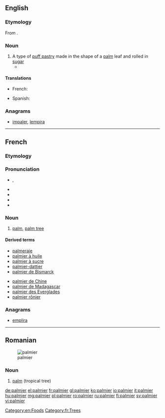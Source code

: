 ==English==

===Etymology===
From {{etyl|fr}} {{term|lang=fr|palmier}}.

===Noun===
{{en-noun}}

# A type of [[puff pastry]] made in the shape of a [[palm]] leaf and rolled in [[sugar]]
#* {{quote-news|2007|January 30|Lily Koppel|In a Bakery Window, Shades of Miss Havisham|New York Times|url=http://www.nytimes.com/2007/01/30/nyregion/30ink.html
|passage=Glass cases are filled with a pastel field of pink sweet buns, glossy guava-oozing pastries and their vanilla custard cousins, crispy, heart-shaped orejas (elephant ears, or, at French bakeries, '''palmiers'''), and conchas (shells). }}

====Translations====
{{trans-top|puff pastry}}
* French: {{t+|fr|palmier|m}}
{{trans-mid}}
* Spanish: {{t+|es|palmera|f}}
{{trans-bottom}}

===Anagrams===
* [[impaler#English|impaler]], [[lempira#English|lempira]]

[[Category:en:Foods]]

----

==French==

===Etymology===
{{suffix|palme|ier|lang=fr}}

===Pronunciation===
* {{IPA|/pal.mje/|lang=fr}}, {{X-SAMPA|/pal.mje/|lang=fr}}
* {{audio|Fr-palmier.ogg|Audio (France, Paris)}}
* {{rhymes|je|lang=fr}}
* {{homophones|palmiers|lang=fr}}
* {{hyphenation|pal|mier|lang=fr}}

===Noun===
{{fr-noun|m}}

# [[palm]], [[palm tree]]

====Derived terms====
{{top2}}
* [[palmeraie]]
* [[palmier à huile]]
* [[palmier à sucre]]
* [[palmier-dattier]]
* [[palmier de Bismarck]]
{{mid2}}
* [[palmier de Chine]]
* [[palmier de Madagascar]]
* [[palmier des Everglades]]
* [[palmier rônier]]
{{bottom}}

===Anagrams===
* [[emplira#French|emplira]]
[[Category:fr:Trees]]
----
==Romanian==
[[Image:Cocotier-vignette.jpg|thumb|palmier]]

===Noun===
{{head|ro|noun|g=m}}

# [[palm]] (tropical tree)

{{tbot entry|Romanian|palm|2008|April|ro}}

[[de:palmier]]
[[el:palmier]]
[[fr:palmier]]
[[gl:palmier]]
[[ko:palmier]]
[[io:palmier]]
[[it:palmier]]
[[hu:palmier]]
[[mg:palmier]]
[[pl:palmier]]
[[ro:palmier]]
[[ru:palmier]]
[[fi:palmier]]
[[sv:palmier]]
[[vi:palmier]]
